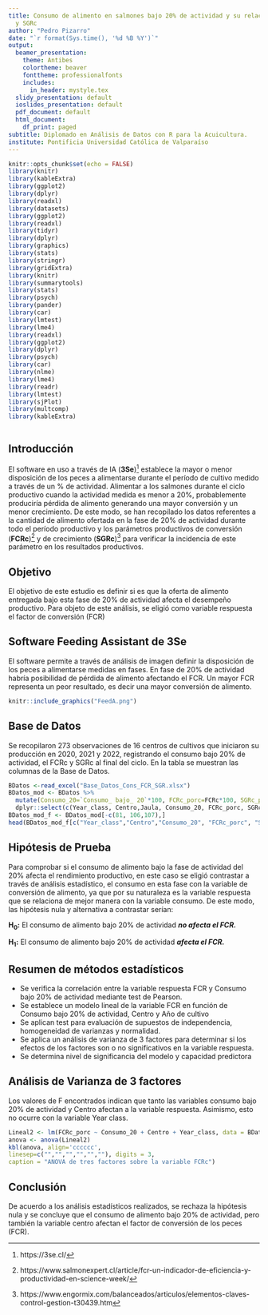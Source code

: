 ```yaml
---
title: Consumo de alimento en salmones bajo 20% de actividad y su relación con FCRc
  y SGRc
author: "Pedro Pizarro"
date: "`r format(Sys.time(), '%d %B %Y')`"
output:
  beamer_presentation:
    theme: Antibes
    colortheme: beaver
    fonttheme: professionalfonts
    includes:
      in_header: mystyle.tex
  slidy_presentation: default
  ioslides_presentation: default
  pdf_document: default
  html_document:
    df_print: paged
subtitle: Diplomado en Análisis de Datos con R para la Acuicultura.
institute: Pontificia Universidad Católica de Valparaíso
---
```



```r
knitr::opts_chunk$set(echo = FALSE)
library(knitr)
library(kableExtra)
library(ggplot2)
library(dplyr)
library(readxl)
library(datasets)
library(ggplot2)
library(readxl)
library(tidyr)
library(dplyr)
library(graphics)
library(stats)
library(stringr)
library(gridExtra)
library(knitr)
library(summarytools)
library(stats)
library(psych)
library(pander)
library(car)
library(lmtest)
library(lme4)
library(readxl)
library(ggplot2)
library(dplyr)
library(psych)
library(car)
library(nlme)
library(lme4)
library(readr)
library(lmtest)
library(sjPlot)
library(multcomp)
library(kableExtra)



```

## **Introducción**
El software en uso a través de IA (**3Se**)[^1] establece la mayor o menor disposición de los peces a alimentarse durante el período de cultivo medido a través de un % de actividad. Alimentar a los salmones durante el ciclo productivo cuando la actividad medida es menor a 20%, probablemente produciría pérdida de alimento generando una mayor conversión y un menor crecimiento. De este modo, se han recopilado los datos referentes a la cantidad de alimento ofertada en la fase de 20% de actividad durante todo el período productivo y los parámetros productivos de conversión (**FCRc**)[^2] y de crecimiento (**SGRc**)[^3] para verificar la incidencia de este parámetro en los resultados productivos.

[^1]:https://3se.cl/
[^2]:https://www.salmonexpert.cl/article/fcr-un-indicador-de-eficiencia-y-productividad-en-science-week/
[^3]:https://www.engormix.com/balanceados/articulos/elementos-claves-control-gestion-t30439.htm

## **Objetivo**

El objetivo de este estudio es definir si es que la oferta de alimento entregada bajo esta fase de 20% de actividad afecta el desempeño productivo. Para objeto de este análisis, se eligió como variable respuesta el factor de conversión (FCR)

## **Software Feeding Assistant de 3Se**

El software permite a través de análisis de imagen definir la disposición de los peces a alimentarse medidas en fases. En fase de 20% de actividad habría posibilidad de pérdida de alimento afectando el FCR. Un mayor FCR representa un peor resultado, es decir una mayor conversión de alimento.

```r
knitr::include_graphics("FeedA.png")


```

## **Base de Datos**

Se recopilaron 273 observaciones de 16 centros de cultivos que iniciaron su producción en 2020, 2021 y 2022, registrando el consumo bajo 20% de actividad, el FCRc y SGRc al final del ciclo. En la tabla se muestran las columnas de la Base de Datos.

```r

BDatos <-read_excel("Base_Datos_Cons_FCR_SGR.xlsx")
BDatos_mod <- BDatos %>% 
  mutate(Consumo_20=`Consumo_ bajo_ 20`*100, FCRc_porc=FCRc*100, SGRc_porc=SGRc*100) %>%  
  dplyr::select(c(Year_class, Centro,Jaula, Consumo_20, FCRc_porc, SGRc_porc))
BDatos_mod_f <- BDatos_mod[-c(81, 106,107),]
head(BDatos_mod_f[c("Year_class","Centro","Consumo_20", "FCRc_porc", "SGRc_porc")]) %>% knitr:: kable(align= c( "c", "c", "c", "c","c"), caption = "Base de datos: Variables de estudio seleccionadas") %>% kable_styling(font_size = 10, position = "left", full_width = FALSE)

```
## **Hipótesis de Prueba**


Para comprobar si el consumo de alimento bajo la fase de actividad del 20% afecta el rendimiento productivo, en este caso se eligió contrastar a través de análisis estadístico, el consumo en esta fase con la variable de conversión de alimento, ya que por su naturaleza es la variable respuesta que se relaciona de mejor manera con la variable consumo. De este modo, las hipótesis nula y alternativa a contrastar serían:

 **H~0~:** El consumo de alimento bajo 20% de actividad **_no afecta el FCR._**

 **H~1~:** El consumo de alimento bajo 20% de actividad  **_afecta el FCR._**


## **Resumen de métodos estadísticos**

- Se verifica la correlación entre la variable respuesta FCR y Consumo bajo 20% de actividad mediante test de Pearson.
- Se establece un modelo lineal de la variable FCR en función de Consumo bajo 20% de actividad, Centro y Año de cultivo
- Se aplican test para evaluación de supuestos de independencia, homogeneidad de varianzas y normalidad.
- Se aplica un análisis de varianza de 3 factores para determinar si los efectos de los factores son o no significativos en la variable respuesta.
- Se determina nivel de significancia del modelo y capacidad predictora


## **Análisis de Varianza de 3 factores**

Los valores de F encontrados indican que tanto las variables consumo bajo 20% de actividad y Centro afectan a la variable respuesta. Asimismo, esto no ocurre con la variable Year class.

```r
Lineal2 <- lm(FCRc_porc ~ Consumo_20 + Centro + Year_class, data = BDatos_mod_f)
anova <- anova(Lineal2)
kbl(anova, align='cccccc',
linesep=c("","","","","",""), digits = 3,
caption = "ANOVA de tres factores sobre la variable FCRc")

```
 
## **Conclusión**

De acuerdo a los análisis estadísticos realizados, se rechaza la hipótesis nula y se concluye que el consumo de alimento bajo 20% de actividad, pero también la variable centro afectan el factor de conversión de los peces (FCR).

